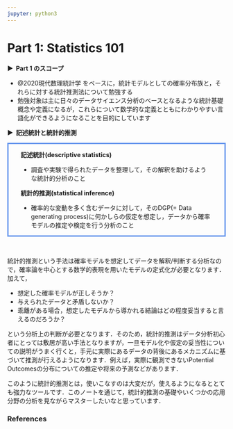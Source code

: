 ```yaml
---
jupyter: python3
---
```


# <strong>Part 1: Statistics 101</strong> {.unnumbered}

<strong > &#9654;&nbsp; Part 1 のスコープ</strong>

- @2020現代数理統計学 をベースに，統計モデルとしての確率分布族と，それらに対する統計推測法について勉強する
- 勉強対象は主に日々のデータサイエンス分析のベースとなるような統計基礎概念や定義になるが，これらについて数学的な定義とともにわかりやすい言語化ができるようになることを目的にしています

<strong > &#9654;&nbsp; 記述統計と統計的推測</strong>

<div style='padding-left: 2em; padding-right: 2em; border-radius: 0em; border-style:solid; border-color:#6495ED;'>
<strong > 記述統計(descriptive statistics)</strong>


- 調査や実験で得られたデータを整理して，その解釈を助けるような統計的分析のこと

<strong >統計的推測(statistical inference)</strong>

- 確率的な変動を多く含むデータに対して，そのDGP(= Data generating process)に何かしらの仮定を想定し，データから確率モデルの推定や検定を行う分析のこと

</div>


<br>

統計的推測という手法は確率モデルを想定してデータを解釈/判断する分析なので，確率論を中心とする数学的表現を用いたモデルの定式化が必要となります．加えて，

- 想定した確率モデルが正しそうか？
- 与えられたデータと矛盾しないか？
- 乖離がある場合，想定したモデルから導かれる結論はどの程度妥当すると言えるのだろうか？

という分析上の判断が必要となります．そのため，統計的推測はデータ分析初心者にとっては敷居が高い手法となりますが，一旦モデル化や仮定の妥当性についての説明がうまく行くと，手元に実際にあるデータの背後にあるメカニズムに基づいて推測が行えるようになります．例えば，実際に観測できないPotential Outcomesの分布についての推定や将来の予測などがあります．

このように統計的推測とは，使いこなすのは大変だが，使えるようになるととても強力なツールです．このノートを通じて，統計的推測の基礎やいくつかの応用分野の分析を見ながらマスターしたいなと思っています．

### References

::: {#refs}
:::